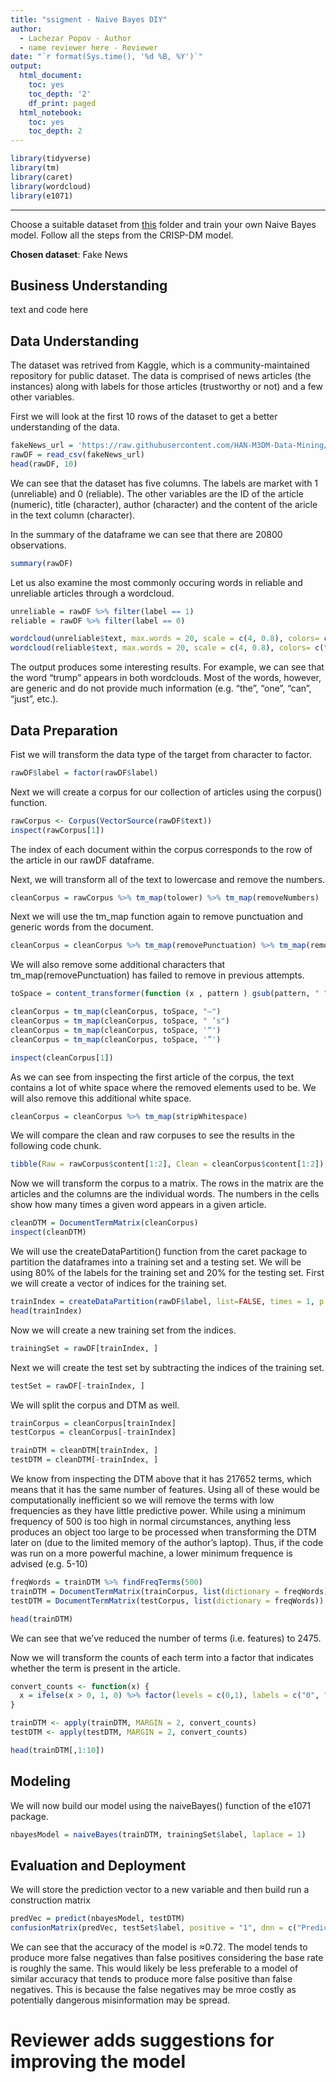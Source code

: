 ```yaml
---
title: "ssigment - Naive Bayes DIY"
author:
  - Lachezar Popov - Author
  - name reviewer here - Reviewer
date: "`r format(Sys.time(), '%d %B, %Y')`"
output:
  html_document:
    toc: yes
    toc_depth: '2'
    df_print: paged
  html_notebook:
    toc: yes
    toc_depth: 2
---
```


```r
library(tidyverse)
library(tm)
library(caret)
library(wordcloud)
library(e1071)
```

---

Choose a suitable dataset from [this](https://github.com/HAN-M3DM-Data-Mining/assignments/tree/master/datasets) folder and train your own Naive Bayes model. Follow all the steps from the CRISP-DM model.

**Chosen dataset**: Fake News

## Business Understanding
text and code here

## Data Understanding

The dataset was retrived from Kaggle, which is a community-maintained repository for public dataset. The data is comprised of news articles (the instances) along with labels for those articles (trustworthy or not) and a few other variables.

First we will look at the first 10 rows of the dataset to get a better understanding of the data.

```r
fakeNews_url = 'https://raw.githubusercontent.com/HAN-M3DM-Data-Mining/assignments/master/datasets/NB-fakenews.csv'
rawDF = read_csv(fakeNews_url)
head(rawDF, 10) 
```

We can see that the dataset has five columns. The labels are market with 1 (unreliable) and 0 (reliable). The other variables are the ID of the article (numeric), title (character), author (character) and the content of the aricle in the text column (character).

In the summary of the dataframe we can see that there are 20800 observations.

```r
summary(rawDF)
```

Let us also examine the most commonly occuring words in reliable and unreliable articles through a wordcloud.

```r
unreliable = rawDF %>% filter(label == 1)
reliable = rawDF %>% filter(label == 0)

wordcloud(unreliable$text, max.words = 20, scale = c(4, 0.8), colors= c("indianred1","indianred2","indianred3","indianred"))
wordcloud(reliable$text, max.words = 20, scale = c(4, 0.8), colors= c("lightsteelblue1","lightsteelblue2","lightsteelblue3","lightsteelblue"))
```

The output produces some interesting results. For example, we can see that the word "trump" appears in both wordclouds. Most of the words, however, are generic and do not provide much information (e.g. "the", "one", "can", "just", etc.).

## Data Preparation

Fist we will transform the data type of the target from character to factor.

```r
rawDF$label = factor(rawDF$label)
```

Next we will create a corpus for our collection of articles using the corpus() function.

```r
rawCorpus <- Corpus(VectorSource(rawDF$text))
inspect(rawCorpus[1])
```
The index of each document within the corpus corresponds to the row of the article in our rawDF dataframe.

Next, we will transform all of the text to lowercase and remove the numbers. 

```r
cleanCorpus = rawCorpus %>% tm_map(tolower) %>% tm_map(removeNumbers)
```

Next we will use the tm_map function again to remove punctuation and generic words from the document.

```r
cleanCorpus = cleanCorpus %>% tm_map(removePunctuation) %>% tm_map(removeWords, stopwords(kind = "en"))
```

We will also remove some additional characters that tm_map(removePunctuation) has failed to remove in previous attempts.

```r
toSpace = content_transformer(function (x , pattern ) gsub(pattern, " ", x))

cleanCorpus = tm_map(cleanCorpus, toSpace, "—")
cleanCorpus = tm_map(cleanCorpus, toSpace, " ’s")
cleanCorpus = tm_map(cleanCorpus, toSpace, '“')
cleanCorpus = tm_map(cleanCorpus, toSpace, '”')

inspect(cleanCorpus[1])
```

As we can see from inspecting the first article of the corpus, the text contains a lot of white space where the removed elements used to be. We will also remove this additional white space.

```r
cleanCorpus = cleanCorpus %>% tm_map(stripWhitespace)
```
We will compare the clean and raw corpuses to see the results in the following code chunk.

```r
tibble(Raw = rawCorpus$content[1:2], Clean = cleanCorpus$content[1:2])
```

Now we will transform the corpus to a matrix. The rows in the matrix are the articles and the columns are the individual words. The numbers in the cells show how many times a given word appears in a given article.

```r
cleanDTM = DocumentTermMatrix(cleanCorpus)
inspect(cleanDTM)
```
We will use the createDataPartition() function from the caret package to partition the dataframes into a training set and a testing set. We will be using 80% of the labels for the training set and 20% for the testing set. First we will create a vector of indices for the training set.

```r
trainIndex = createDataPartition(rawDF$label, list=FALSE, times = 1, p =.8)
head(trainIndex)
```
Now we will create a new training set from the indices.

```r
trainingSet = rawDF[trainIndex, ]
```

Next we will create the test set by subtracting the indices of the training set.

```r
testSet = rawDF[-trainIndex, ]
```

We will split the corpus and DTM as well.

```r
trainCorpus = cleanCorpus[trainIndex]
testCorpus = cleanCorpus[-trainIndex]

trainDTM = cleanDTM[trainIndex, ]
testDTM = cleanDTM[-trainIndex, ]
```

We know from inspecting the DTM above that it has 217652 terms, which means that it has the same number of features. Using all of these would be computationally inefficient so we will remove the terms with low frequencies as they have little predictive power. While using a minimum frequency of 500 is too high in normal circumstances, anything less produces an object too large to be processed when transforming the DTM later on (due to the limited memory of the author's laptop). Thus, if the code was run on a more powerful machine, a lower minimum frequence is advised (e.g. 5-10)

```r
freqWords = trainDTM %>% findFreqTerms(500)
trainDTM = DocumentTermMatrix(trainCorpus, list(dictionary = freqWords))
testDTM = DocumentTermMatrix(testCorpus, list(dictionary = freqWords))

head(trainDTM)
```
We can see that we've reduced the number of terms (i.e. features) to 2475. 

Now we will transform the counts of each term into a factor that indicates whether the term is present in the article.

```r
convert_counts <- function(x) {
  x = ifelse(x > 0, 1, 0) %>% factor(levels = c(0,1), labels = c("0", "1"))
}

trainDTM <- apply(trainDTM, MARGIN = 2, convert_counts)
testDTM <- apply(testDTM, MARGIN = 2, convert_counts)

head(trainDTM[,1:10])
```


## Modeling

We will now build our model using the naiveBayes() function of the e1071 package.

```r
nbayesModel = naiveBayes(trainDTM, trainingSet$label, laplace = 1)
```



## Evaluation and Deployment

We will store the prediction vector to a new variable and then build run a construction matrix 

```r
predVec = predict(nbayesModel, testDTM)
confusionMatrix(predVec, testSet$label, positive = "1", dnn = c("Predicted", "Actual"))
```
We can see that the accuracy of the model is ≈0.72. The model tends to produce more false negatives than false positives considering the base rate is roughly the same. This would likely be less preferable to a model of similar accuracy that tends to produce more false positive than false negatives. This is because the false negatives may be mroe costly as potentially dangerous misinformation may be spread.

# Reviewer adds suggestions for improving the model
